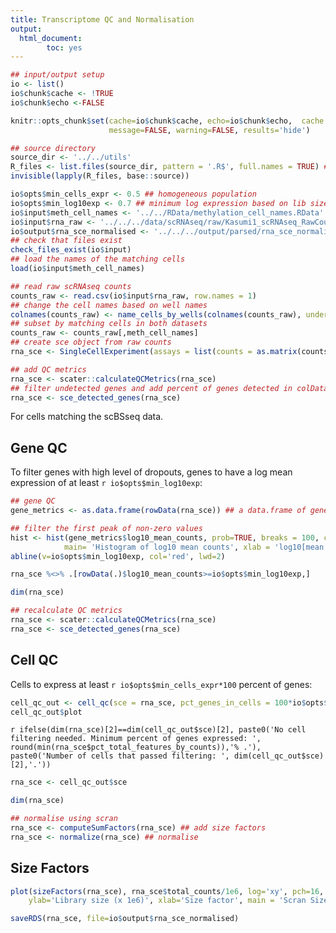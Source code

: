 ```yaml
---
title: Transcriptome QC and Normalisation
output:
  html_document:
        toc: yes
---
```


```r
## input/output setup
io <- list()
io$chunk$cache <- !TRUE
io$chunk$echo <-FALSE

knitr::opts_chunk$set(cache=io$chunk$cache, echo=io$chunk$echo,  cache.comment=FALSE, fig.align = 'center',
                      message=FALSE, warning=FALSE, results='hide')
```

```r
## source directory
source_dir <- '../../utils'
R_files <- list.files(source_dir, pattern = '.R$', full.names = TRUE) ## all files ending in .R
invisible(lapply(R_files, base::source))

io$opts$min_cells_expr <- 0.5 ## homogeneous population
io$opts$min_log10exp <- 0.7 ## minimum log expression based on lib size histpgram
io$input$meth_cell_names <- '../../RData/methylation_cell_names.RData'
io$input$rna_raw <- '../../../data/scRNAseq/raw/Kasumi1_scRNAseq_RawCounts.txt'
io$output$rna_sce_normalised <- '../../../output/parsed/rna_sce_normalised.Rds'
## check that files exist
check_files_exist(io$input)
## load the names of the matching cells
load(io$input$meth_cell_names)
```

<!-- ## Load Raw Data -->

```r
## read raw scRNAseq counts
counts_raw <- read.csv(io$input$rna_raw, row.names = 1)
## change the cell names based on well names
colnames(counts_raw) <- name_cells_by_wells(colnames(counts_raw), underscores = c(1,2))
## subset by matching cells in both datasets
counts_raw <- counts_raw[,meth_cell_names]
## create sce object from raw counts
rna_sce <- SingleCellExperiment(assays = list(counts = as.matrix(counts_raw)))
```

```r
## add QC metrics
rna_sce <- scater::calculateQCMetrics(rna_sce)
## filter undetected genes and add percent of genes detected in colData
rna_sce <- sce_detected_genes(rna_sce)
```

For cells matching the scBSseq data.

## Gene QC

To filter genes with high level of dropouts, genes to have a log mean expression of at least `r io$opts$min_log10exp`:

```r
## gene QC
gene_metrics <- as.data.frame(rowData(rna_sce)) ## a data.frame of gene metrics

## filter the first peak of non-zero values
hist <- hist(gene_metrics$log10_mean_counts, prob=TRUE, breaks = 100, col = 'grey80',
            main= 'Histogram of log10 mean counts', xlab = 'log10[mean counts] for each gene')
abline(v=io$opts$min_log10exp, col='red', lwd=2)
```
```r
rna_sce %<>% .[rowData(.)$log10_mean_counts>=io$opts$min_log10exp,]
```

```r
dim(rna_sce)
```

```r
## recalculate QC metrics
rna_sce <- scater::calculateQCMetrics(rna_sce)
rna_sce <- sce_detected_genes(rna_sce)
```

## Cell QC

Cells to express at least `r io$opts$min_cells_expr*100` percent of genes:

```r
cell_qc_out <- cell_qc(sce = rna_sce, pct_genes_in_cells = 100*io$opts$min_cells_expr)
cell_qc_out$plot
```

`r ifelse(dim(rna_sce)[2]==dim(cell_qc_out$sce)[2], paste0('No cell filtering needed. Minimum percent of genes expressed: ', round(min(rna_sce$pct_total_features_by_counts)),'% .'), paste0('Number of cells that passed filtering: ', dim(cell_qc_out$sce)[2],'.'))`

```r
rna_sce <- cell_qc_out$sce
```

```r
dim(rna_sce)
```
```r
## normalise using scran
rna_sce <- computeSumFactors(rna_sce) ## add size factors
rna_sce <- normalize(rna_sce) ## normalise
```

## Size Factors

```r
plot(sizeFactors(rna_sce), rna_sce$total_counts/1e6, log='xy', pch=16, col='purple',
    ylab='Library size (x 1e6)', xlab='Size factor', main = 'Scran Size Factors')
```

```r
saveRDS(rna_sce, file=io$output$rna_sce_normalised)
```

